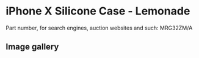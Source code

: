 
# iPhone X Silicone Case - Lemonade

Part number, for search engines, auction websites and such: MRG32ZM/A

## Image gallery

<div style={{ width: "768px" }}>
  <GalleryComponent
    images={[
      {
        original: "/everysource/MRG32.webp",
        thumbnail: "/everypreview/MRG32.webp",
      },
      {
        original: "/everysource/MRG32_AV1_SILVER.webp",
        thumbnail: "/everypreview/MRG32_AV1_SILVER.webp",
      },
      {
        original: "/everysource/MRG32_AV1_SPACE_GRAY.webp",
        thumbnail: "/everypreview/MRG32_AV1_SPACE_GRAY.webp",
      },
      {
        original: "/everysource/MRG32_AV2.webp",
        thumbnail: "/everypreview/MRG32_AV2.webp",
      }
    ]}
  />
</div>